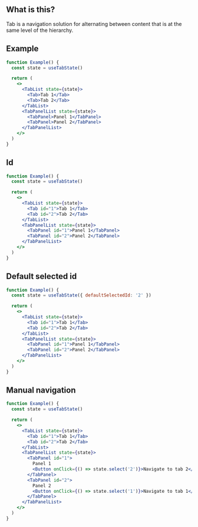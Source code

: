 
<IntroSection>

## What is this?

Tab is a navigation solution for alternating between content that is at the same level of the hierarchy.

</IntroSection>

<Section>

## Example

```jsx live
function Example() {
  const state = useTabState()

  return (
    <>
      <TabList state={state}>
        <Tab>Tab 1</Tab>
        <Tab>Tab 2</Tab>
      </TabList>
      <TabPanelList state={state}>
        <TabPanel>Panel 1</TabPanel>
        <TabPanel>Panel 2</TabPanel>
      </TabPanelList>
    </>
  )
}
```

</Section>

<Section>

## Id

```jsx live
function Example() {
  const state = useTabState()

  return (
    <>
      <TabList state={state}>
        <Tab id="1">Tab 1</Tab>
        <Tab id="2">Tab 2</Tab>
      </TabList>
      <TabPanelList state={state}>
        <TabPanel id="1">Panel 1</TabPanel>
        <TabPanel id="2">Panel 2</TabPanel>
      </TabPanelList>
    </>
  )
}
```

</Section>

<Section>

## Default selected id

```jsx live
function Example() {
  const state = useTabState({ defaultSelectedId: '2' })

  return (
    <>
      <TabList state={state}>
        <Tab id="1">Tab 1</Tab>
        <Tab id="2">Tab 2</Tab>
      </TabList>
      <TabPanelList state={state}>
        <TabPanel id="1">Panel 1</TabPanel>
        <TabPanel id="2">Panel 2</TabPanel>
      </TabPanelList>
    </>
  )
}
```

</Section>

<Section>

## Manual navigation

```jsx live
function Example() {
  const state = useTabState()

  return (
    <>
      <TabList state={state}>
        <Tab id="1">Tab 1</Tab>
        <Tab id="2">Tab 2</Tab>
      </TabList>
      <TabPanelList state={state}>
        <TabPanel id="1">
          Panel 1
          <Button onClick={() => state.select('2')}>Navigate to tab 2</Button>
        </TabPanel>
        <TabPanel id="2">
          Panel 2
          <Button onClick={() => state.select('1')}>Navigate to tab 1</Button>
        </TabPanel>
      </TabPanelList>
    </>
  )
}
```

</Section>
